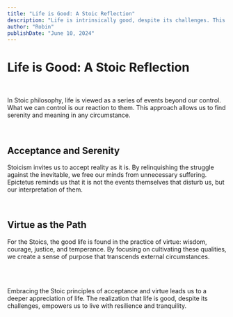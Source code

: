 ```yaml
---
title: "Life is Good: A Stoic Reflection"
description: "Life is intrinsically good, despite its challenges. This reflection explores how Stoic philosophy helps us find value and purpose by accepting what we cannot change and cultivating virtue."
author: "Robin"
publishDate: "June 10, 2024"
---
```


# **Life is Good: A Stoic Reflection**

<br />

In Stoic philosophy, life is viewed as a series of events beyond our control. What we can control is our reaction to them. This approach allows us to find serenity and meaning in any circumstance.

<br />

## Acceptance and Serenity

Stoicism invites us to accept reality as it is. By relinquishing the struggle against the inevitable, we free our minds from unnecessary suffering. Epictetus reminds us that it is not the events themselves that disturb us, but our interpretation of them.

<br />

## Virtue as the Path

For the Stoics, the good life is found in the practice of virtue: wisdom, courage, justice, and temperance. By focusing on cultivating these qualities, we create a sense of purpose that transcends external circumstances.

<br /><br />

Embracing the Stoic principles of acceptance and virtue leads us to a deeper appreciation of life. The realization that life is good, despite its challenges, empowers us to live with resilience and tranquility.
